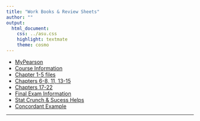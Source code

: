 ```yaml
---
title: "Work Books & Review Sheets"
author: ""
output:
  html_document:
    css: ../asu.css
    highlight: textmate
    theme: cosmo
---
```



* [MyPearson](http://www.pearsonmylabandmastering.com/northamerica/)
* [Course Information](./CourseInfo)
* [Chapter 1-5 files](https://github.com/STAT-ATA-ASU/STT2810ClassRepo/tree/gh-pages/Fichero/Chapters01-05)
* [Chapters 6-8, 11, 13-15](https://github.com/STAT-ATA-ASU/STT2810ClassRepo/tree/gh-pages/Fichero/Chapters06-08_11_13-15)
* [Chapters 17-22](https://github.com/STAT-ATA-ASU/STT2810ClassRepo/tree/gh-pages/Fichero/Chapters17-22)
* [Final Exam Information](https://github.com/STAT-ATA-ASU/STT2810ClassRepo/tree/gh-pages/Fichero/FinalExamInfo)
* [Stat Crunch & Sucess Helps](https://github.com/STAT-ATA-ASU/STT2810ClassRepo/tree/gh-pages/Fichero/StatCrunch)
* [Concordant Example](http://support.minitab.com/en-us/minitab/17/topic-library/basic-statistics-and-graphs/tables/data-and-table-layouts/what-are-concordant-and-discordant-pairs/)

***